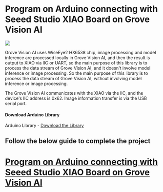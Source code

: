 # Program on Arduino connecting with Seeed Studio XIAO Board on Grove Vision AI

![](https://files.seeedstudio.com/wiki/grove-vision-ai-v2/10.gif)

Grove Vision AI uses WiseEye2 HX6538 chip, image processing and model inference are processed locally in Grove Vision AI, and then the result is output to XIAO via IIC or UART, so the main purpose of this library is to process the data stream of Grove Vision AI, and it doesn't involve model inference or image processing. So the main purpose of this library is to process the data stream of Grove Vision AI, without involving model inference or image processing.

The Grove Vision AI communicates with the XIAO via the IIC, and the device's IIC address is 0x62. Image information transfer is via the USB serial port.


#### Download Arduino Library

Arduino Library - [Download the Library](https://github.com/Seeed-Studio/Seeed_Arduino_SSCMA/)



## Follow the below guide to complete the project
# [Program on Arduino connecting with Seeed Studio XIAO Board on Grove Vision AI](https://wiki.seeedstudio.com/grove_vision_ai_v2_software_support/#-arduino-library-introduction-)